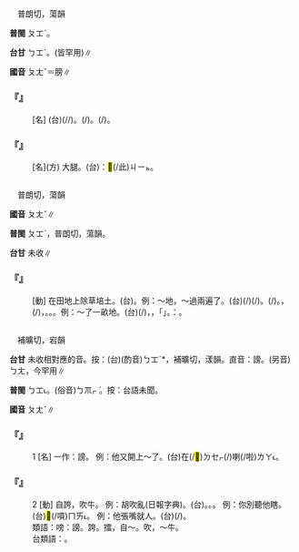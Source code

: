 
=={{ruby|<mark>&#xf8fb0;</mark>|ㄆㄤˇ}}==

　普朗切，蕩韻

'''普閩''' <rt>ㄆㆲˋ</rt>。

'''台甘''' <rt>ㄅㆲˊ</rt>{{ruby|。|ㄆㆲˋ}}。(皆罕用)∥

'''國音''' <rt>ㄆㄤˇ</rt>{{ruby|。|ㄅㄤˇ}}＝膀∥

    

==='''『{{ruby|蹄|ㄊㄧˊ}}{{ruby|<mark>&#xf8fb0;</mark>|ㄆㄤˇ}}』'''===
: [名] (台){{ruby|豬|ㄉㄨ}}{{ruby|/|ㄉㄧ}}{{ruby|丌|ㆤ}}{{ruby|大|ㄉㄨㄚ˫}}{{ruby|腿|ㄊㄨㄧˋ}}(/{{ruby|腿|ㄊㄨㄧˋ}}{{ruby|股|ㄍㆦˋ}}/{{ruby|股|ㄍㆦˋ}}{{ruby|頭|ㄊㄠˊ}}){{ruby|轉|ㄉㆭˋ}}{{ruby|彎|ㄨㄢ}}{{ruby|丌|ㆤ}}{{ruby|所|ㄙㆦˋ}}{{ruby|在|ㄗㄞ˫}}。{{ruby|豬|ㄉㄨ}}{{ruby|/|ㄉㄧ}}{{ruby|骹|ㄎㆦ}}{{ruby|股|ㄍㆦˋ}}(/{{ruby|圈|ㄎㆦ}})。{{ruby|腿|ㄊㄨㄧˋ}}{{ruby|股|ㄍㆦˋ}}{{ruby|肉|ㆠㄚㆷ}}(/{{ruby|仁|ㆢㄧㄣˊ}}{{ruby|/|ㄌㄧㄣˊ}})。
    

==='''『{{ruby|<mark>&#xf8fb0;</mark>|ㄆㄤˇ}}』'''===
: [名](方) 大腿。(台){{ruby|按|ㄢ˪}}：<mark>&#xffb50;</mark>(/此)<rt>ㄐㄧㆵ</rt>{{ruby|字|ㆢㄧ˫}}{{ruby|/|ㄌㄧ˫}}{{ruby|是|ㄒㄧ˫}}{{ruby|江|ㄍㄤ}}{{ruby|蘇|ㄙㆦ}}{{ruby|南|ㄌㆰˊ}}{{ruby|部|ㄅㆦ˫}}{{ruby|丌|ㆤ}}{{ruby|方|ㄏㆲ}}{{ruby|言|ㆣㄧㄢˊ}}。
    

=={{ruby|耪|ㄆㄤˇ}}==

　普朗切，蕩韻

'''國音''' <rt>ㄆㄤˇ</rt>∥

'''普閩''' <rt>ㄆㆲˋ</rt>，普朗切，蕩韻。

'''台甘''' 未收∥

    

==='''『{{ruby|耪|ㄆㄤˇ}}』'''===
: [動] 在田地上除草培土。(台){{ruby|用|ㄧㆲ˫}}{{ruby|/|ㄧㄥ˫}}{{ruby|鋤|ㄉㄨˊ}}{{ruby|/|ㄉㄧˊ}}{{ruby|頭|ㄊㄠˊ}}{{ruby|<mark>&#xffa79;</mark>|ㄊㄨㆩˋ}}{{ruby|草|ㄘㄠˋ}}。例：～地，～過兩遍了。(台){{ruby|台|ㄉㄞˊ}}{{ruby|灣|ㄨㄢˊ}}{{ruby|丌|ㆤ}}{{ruby|農|ㄌㆲˊ}}{{ruby|家|ㄍㄚ}}{{ruby|則|ㄐㄧㆤㆶ}}{{ruby|站|ㄉㄧㆰ˪}}{{ruby|田|ㄘㄢˊ}}(/{{ruby|水|ㄗㄨㄧˋ}}{{ruby|田|ㄘㄢˊ}}){{ruby|裏|ㄌㄧㄣ˪}}{{ruby|挲|ㄙㄜ}}{{ruby|草|ㄘㄠˋ}}{{ruby|蓋|ㄎㆰ˪}}(/{{ruby|培|ㄅㄨㆤˊ}}){{ruby|土|ㄊㆦˊ}}。{{ruby|台|ㄉㄞˊ}}{{ruby|灣|ㄨㄢˊ}}{{ruby|農|ㄌㆲˊ}}{{ruby|村|ㄘㄨㄣ}}{{ruby|是|ㄒㄧ˫}}{{ruby|用|ㄧㄥ˪}}{{ruby|/|ㄧㆲ˫}}{{ruby|犁|ㄌㄨㆤˊ}}{{ruby|/|ㄌㆤˊ}}{{ruby|翻|ㄏㄨㄢ}}(/{{ruby|反|ㄅㄧㄥˋ}}){{ruby|田|ㄘㄢˊ}}{{ruby|土|ㄊㆦˊ}}。{{ruby|灌|ㄍㄨㄢ˪}}{{ruby|溉|ㄎㄞ˪}}{{ruby|後|ㄠ˫}}，{{ruby|人|ㄌㄤˊ}}{{ruby|爬|ㄅㆤˊ}}(/{{ruby|伏|ㄆㄚㆶ}}){{ruby|站|ㄉㄧㆰ˪}}{{ruby|水|ㄗㄨㄧˋ}}{{ruby|田|ㄘㄢˊ}}，{{ruby|用|ㄧㄥ˫}}{{ruby|/|ㄧㆲ˫}}{{ruby|手|ㄑㄧㄨˋ}}{{ruby|挲|ㄙㄜ}}{{ruby|除|ㄉㄨˊ}}{{ruby|/|ㄉㄧˊ}}{{ruby|雜|ㄗㄚㆴ ͘}}{{ruby|草|ㄘㄠˋ}}。{{ruby|一|ㄐㄧㆵ ͘}}{{ruby|面|ㆠㄧㄣ˫}}{{ruby|用|ㄧㄥ˫}}{{ruby|/|ㄧㆲ˫}}{{ruby|塗|ㄊㆦˊ}}{{ruby|蓋|ㄎㆰ˪}}{{ruby|秧|ㆭ}}{{ruby|仔|ㄚ}}{{ruby|丌|ㆤ}}{{ruby|根|ㄍㄧㄣ}}{{ruby|/|ㄍㄨㄣ}}。{{ruby|現|ㄏㄧㄢ˫}}{{ruby|在|ㄗㄞ˫}}{{ruby|機|ㄍㄧ}}{{ruby|械|ㄏㄞ˫}}{{ruby|化|ㄏㄨㄚ˪}}{{ruby|情|ㄐㄧㄥˊ}}{{ruby|形|ㄏㄧㄥˊ}}{{ruby|又|ㄧㄨ˫}}{{ruby|無|ㆠㄜˊ}}{{ruby|共|ㄍㄤ˫}}{{ruby|款|ㄎㄨㄢˋ}}。例：～了一畝地。(台){{ruby|反|ㄅㄧㄥˋ}}(/{{ruby|翻|ㄏㄨㄢ}}){{ruby|田|ㄘㄢˊ}}{{ruby|土|ㄊㆦˊ}}，{{ruby|除|ㄉㄨˊ}}{{ruby|/|ㄉㄧˊ}}{{ruby|草|ㄘㄠˋ}}，{{ruby|做|ㄗㄨㆤ˪}}{{ruby|/|ㄗㄜ˪}}「{{ruby|一|ㄐㄧㆵ ͘}}{{ruby|畝|ㆠㆦˋ}}{{ruby|地|ㄉㄨㆤ˫}}{{ruby|/|ㄉㆤ˫}}」{{ruby|丌|ㆤ}}{{ruby|闊|ㄎㄨㄚㆷ}}。{{ruby|像|ㄑㄧㆫ˫}}{{ruby|/|ㄑㄧㆧ˫}}{{ruby|臺|ㄉㄞˊ}}{{ruby|語|ㆣㄨˋ}}{{ruby|/|ㆣㄧˋ}}{{ruby|講|ㄍㆲˋ}}{{ruby|→|ㄍㆲ}}：{{ruby|犁|ㄌㄨㆤˊ}}{{ruby|/|ㄌㆤˊ}}{{ruby|一|ㄐㄧㆵ ͘}}{{ruby|分|ㄏㄨㄣ˫}}{{ruby|地|ㄉㄨㆤ˫}}{{ruby|/|ㄉㆤ˫}}。
    

=={{ruby|嗙|ㄆㄤˇ}}==

　補曠切，宕韻

'''台甘''' 未收相對應的音。按：(台)(酌音)<rt>ㄅㆲˋ</rt>*，補曠切，漾韻。直音：謗。(另音)<rt>ㄅㄤ</rt>，今罕用∥

'''普閩''' <rt>ㄅㆲ˪</rt>。(俗音)<rt>ㄅㆭㆷ ͘</rt>。按：台語未聞。

'''國音''' <rt>ㄆㄤˇ</rt>∥

    

==='''『{{ruby|嗙|ㄆㄤˇ}}』'''===
:1  [名] 一作：謗。 例：他又開上～了。(台){{ruby|伊|ㄧ}}{{ruby|又|ㄧㄨ˫}}在(/<mark>&#xf9549;</mark>)<rt>ㄉㆤㆷ</rt>{{ruby|講|ㄍㆲˋ}}{{ruby|→|ㄍㆲ}}{{ruby|膨|ㄆㆲ˪}}{{ruby|亨|ㄏㆲ}}(/{{ruby|凸|ㄆㆲ˪}}{{ruby|風|ㄏㆲ}}{{ruby|話|ㄨㆤ˫}})喇(/啦)<rt>ㄌㄚ˪</rt>。
    

==='''『{{ruby|嗙|ㄆㄤˇ}}』'''===
:2  [動] 自誇，吹牛。 例：胡吹亂{{ruby|～|ㄆㄤˇ}}(日報字典)。(台){{ruby|嗙|ㄅㆲ˪}}{{ruby|/|ㄆㆲ˪}}。{{ruby|亂|ㄌㄨㄢ˫}}{{ruby|嗙|ㄅㆲ˪}}{{ruby|/|ㄆㆲ˪}}。{{ruby|烏|ㆦ}}{{ruby|白|ㄅㆤㆷ ͘}}{{ruby|嗙|ㄅㆲ˪}}{{ruby|/|ㄆㆲ˪}}。  例：你別聽他瞎{{ruby|～|ㄆㄤˇ}}。(台){{ruby|汝|ㄌㄧˋ}}<mark>&#xffb49;</mark>(/嘪)<rt>ㄇㄞ˪</rt>{{ruby|聽|ㄊㄧㆩ}}{{ruby|伊|ㄧ}}{{ruby|烏|ㆦ}}{{ruby|白|ㄅㆤㆷ ͘}}{{ruby|嗙|ㄅㆲ˪}}{{ruby|/|ㄆㆲ˪}}。 例：他張嘴就{{ruby|～|ㄆㄤˇ}}人。(台){{ruby|伊|ㄧ}}{{ruby|扒|ㄅㆤㆷ}}{{ruby|開|ㄎㄨㄧ}}{{ruby|嘴|ㄘㄨㄧ˪}}{{ruby|著|ㄉㄧㄜㆷ}}(/{{ruby|就|ㄐㄧㄨ˫}}){{ruby|<mark>&#xffa49;</mark>|ㆠㆤㆷ}}{{ruby|/|ㆠㄨㆤㆷ}}{{ruby|喝|ㄏㄚㆵ}}{{ruby|人|ㄌㄤˊ}}{{ruby|→|ㄌㄤ˪}}。
:類語：嗙：謗。誇。擂，自～。吹，～牛。
:
:台類語：{{ruby|歕|ㄅㄨㄣˊ}}。
:
    

